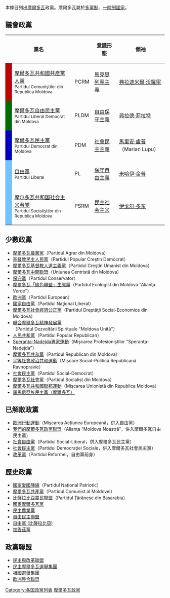 {{update|time=2015-12-28T04:55:10+00:00}}
{{lead section|time=2012-03-03T05:46:48+00:00}}
本條目列出[[摩爾多瓦|摩爾多瓦]]政黨。摩爾多瓦屬於[[多黨制|多黨制]]、[[一院制|一院制]][[國家|國家]]。

==議會政黨==
{| class="wikitable sortable"
! colspan=2 | 黨名
!
! 意識形態
! 領袖
! [[摩爾多瓦共和國議會|議會席次]]
|-
! width=5px style="background-color:#BF0202" |
| [[摩爾多瓦共和國共產黨人黨|摩爾多瓦共和國共產黨人黨]]<br><small>Partidul Comuniştilor din Republica Moldova</small>
| PCRM
| [[馬克思列寧主義|馬克思列寧主義]]
| [[弗拉迪米爾·沃羅寧|弗拉迪米爾·沃羅寧]]
| 21
|-
! style="background-color:#026C02" |
| [[摩爾多瓦自由民主黨|摩爾多瓦自由民主黨]]<br><small>Partidul Liberal Democrat din Moldova</small>
| PLDM
| [[自由保守主義|自由保守主義]]
| [[弗拉德·菲拉特|弗拉德·菲拉特]]
| 21
|-
! style="background-color:#0000C0" |
| [[摩爾多瓦民主黨|摩爾多瓦民主黨]]<br><small>Partidul Democrat din Moldova</small>
| PDM
| [[社會民主主義|社會民主主義]]
| [[馬里安·盧普|馬里安·盧普]]（Marian Lupu）
| 19
|-
! style="background-color:#73C2FB" |
| [[自由黨_(摩爾多瓦)|自由黨]]<br><small>Partidul Liberal</small>
| PL
| [[保守自由主義|保守自由主義]]
| [[米哈伊·金普|米哈伊·金普]]
| 13
|-
! style="background-color:#73C2FB" |
| [[摩尔多瓦共和国社会主义者党|摩尔多瓦共和国社会主义者党]]<br><small>Partidul Socialiştilor din Republica Moldova</small>
| PSRM
| [[民主社会主义|民主社会主义]]
| [[伊戈尔·多东|伊戈尔·多东]]
| 25
|}

==少數政黨==
*[[摩爾多瓦農業黨|摩爾多瓦農業黨]]（Partidul Agrar din Moldova）
*[[基督教民主人民黨（摩爾多瓦）|基督教民主人民黨]]（Partidul Popular Creştin Democrat）
*[[摩爾多瓦基督教人道主義黨|摩爾多瓦基督教人道主義黨]]（Partidul Creştin Umanist din Moldova）
*[[摩爾多瓦中間聯盟|摩爾多瓦中間聯盟]]（Uniunea Centristă din Moldova）
*[[保守黨（摩爾多瓦）|保守黨]]（Partidul Conservator）
*[[摩爾多瓦「綠色聯盟」生態黨|摩爾多瓦「綠色聯盟」生態黨]]（Partidul Ecologist din Moldova "Alianţa Verde"）
*[[歐洲黨（摩爾多瓦）|歐洲黨]]（Partidul European）
*[[國家自由黨（摩爾多瓦）|國家自由黨]]（Partidul Naţional Liberal）
*[[摩爾多瓦社會經濟公正黨|摩爾多瓦社會經濟公正黨]]（Partidul Dreptăţii Social-Economice din Moldova）
*[[聯合摩爾多瓦精神發展黨|聯合摩爾多瓦精神發展黨]]（Partidul Dezvoltării Spirituale "Moldova Unită"）
*[[摩爾多瓦農民基督教民主黨|人民共和黨]]（Partidul Popular Republican）
*[[Speranta-Nadejda專家運動|Speranta-Nadejda專家運動]]（Mişcarea Profesioniştilor "Speranţa-Nadejda"）
*[[摩爾多瓦共和黨|摩爾多瓦共和黨]]（Partidul Republican din Moldova）
*[[平等社會政治共和運動|平等社會政治共和運動]]（Mişcare Social-Politică Republicană Ravnopravie）
*[[摩爾多瓦社會民主黨|社會民主黨]]（Partidul Social-Democrat）
*[[摩爾多瓦社會黨|摩爾多瓦社會黨]]（Partidul Socialist din Moldova）
*[[摩爾多瓦共和國聯邦運動|摩爾多瓦共和國聯邦運動]]（Mişcarea Unionistă din Republica Moldova）
*[[羅馬尼亞族民主黨（摩爾多瓦）|羅馬尼亞族民主黨（摩爾多瓦）]]

==已解散政黨==
*[[歐洲行動運動|歐洲行動運動]]（Mişcarea Acţiunea Europeană，併入自由黨）
*[[我們的摩爾多瓦政黨聯盟|我們的摩爾多瓦政黨聯盟]]（Alianţa “Moldova Noastră”，併入摩爾多瓦自由民主黨）
*[[社會自由黨（摩爾多瓦）|社會自由黨]]（Partidul Social-Liberal，併入摩爾多瓦民主黨）
*[[社會民主黨（摩爾多瓦）|社會民主黨]]（Partidul Democraţiei Sociale，併入摩爾多瓦社會民主黨）
*[[改革黨_(摩爾多瓦)|改革黨]]（Partidul Reformei，自由黨前身）

== 歷史政黨 ==
*[[國家愛國陣線|國家愛國陣線]]（Partidul Naţional Patriotic）
*[[摩爾多瓦共產黨|摩爾多瓦共產黨]]（Partidul Comunist al Moldovei）
*[[比薩拉比亞農民聯盟|比薩拉比亞農民聯盟]]（Partidul Ţărănesc din Basarabia）
*[[國家摩爾多瓦黨|國家摩爾多瓦黨]]
*[[民主農業黨|民主農業黨]]
*[[自由民主聯盟|自由民主聯盟]]
*[[自由黨_(比薩拉比亞)|自由黨 (比薩拉比亞)]]
*[[加告茲黨|加告茲黨]]

== 政黨聯盟 ==
* [[民主與改革聯盟|民主與改革聯盟]]
* [[民主摩爾多瓦選舉集團|民主摩爾多瓦選舉集團]]
* [[祖國選舉集團|祖國選舉集團]]
* [[歐洲整合聯盟|歐洲整合聯盟]]

{{摩尔多瓦政党}}
{{歐洲題目|政党列表}}

[[Category:各国政黨列表|Category:各国政黨列表]]
[[Category:摩爾多瓦政黨|]]